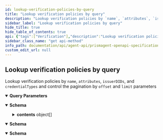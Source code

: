 ```yaml
---
id: lookup-verification-policies-by-query
title: "Lookup verification policies by query"
description: "Lookup verification policies by `name`, `attributes`, `issuerDIDs`, and `credentialTypes` and control the pagination by `offset` and `limit` parameters"
sidebar_label: "Lookup verification policies by query"
hide_title: true
hide_table_of_contents: true
api: {"tags":["Verification"],"description":"Lookup verification policies by `name`, `attributes`, `issuerDIDs`, and `credentialTypes` and control the pagination by `offset` and `limit` parameters","operationId":"lookupVerificationPoliciesByQuery","parameters":[{"name":"name","in":"query","required":false,"schema":{"type":"string"}},{"name":"attributes","in":"query","required":false,"schema":{"type":"string"}},{"name":"issuerDIDs","in":"query","required":false,"schema":{"type":"string"}},{"name":"credentialTypes","in":"query","required":false,"schema":{"type":"string"}},{"name":"offset","in":"query","required":false,"schema":{"type":"integer","format":"int32"}},{"name":"limit","in":"query","required":false,"schema":{"type":"integer","format":"int32"}},{"name":"order","in":"query","required":false,"schema":{"type":"string"}}],"responses":{"200":{"description":"","content":{"application/json":{"schema":{"required":["self","kind","pageOf"],"type":"object","properties":{"self":{"type":"string"},"kind":{"type":"string"},"pageOf":{"type":"string"},"next":{"type":"string"},"previous":{"type":"string"},"contents":{"type":"array","items":{"required":["self","kind","id","name","createdAt","updatedAt"],"type":"object","properties":{"self":{"type":"string"},"kind":{"type":"string"},"id":{"type":"string"},"name":{"type":"string"},"attributes":{"type":"array","items":{"type":"string"}},"issuerDIDs":{"type":"array","items":{"type":"string"}},"credentialTypes":{"type":"array","items":{"type":"string"}},"createdAt":{"type":"string","format":"date-time"},"updatedAt":{"type":"string","format":"date-time"}}}}}}}}},"400":{"description":"","content":{"application/json":{"schema":{"required":["msg"],"type":"object","properties":{"msg":{"type":"string"},"errors":{"type":"array","items":{"type":"string"}}}}}}},"500":{"description":"","content":{"application/json":{"schema":{"required":["msg"],"type":"object","properties":{"msg":{"type":"string"}}}}}}},"method":"get","path":"/verification/policies","servers":[{"url":"https://k8s-dev.atalaprism.io/prism-agent/"},{"url":"http://localhost/prism-agent"}],"security":[{"ApiKeyAuth":[]}],"securitySchemes":{"ApiKeyAuth":{"type":"apiKey","in":"header","name":"apikey"}},"info":{"title":"PrismAgent OpenAPI specification","description":"OpenAPI specification for Decentralized Identifiers (DID) Operations","version":"0.1.0","contact":{"name":"Core DID","email":"atala-coredid@iohk.io"}},"postman":{"name":"Lookup verification policies by query","description":{"content":"Lookup verification policies by `name`, `attributes`, `issuerDIDs`, and `credentialTypes` and control the pagination by `offset` and `limit` parameters","type":"text/plain"},"url":{"path":["verification","policies"],"host":["{{baseUrl}}"],"query":[{"disabled":false,"key":"name","value":""},{"disabled":false,"key":"attributes","value":""},{"disabled":false,"key":"issuerDIDs","value":""},{"disabled":false,"key":"credentialTypes","value":""},{"disabled":false,"key":"offset","value":""},{"disabled":false,"key":"limit","value":""},{"disabled":false,"key":"order","value":""}],"variable":[]},"header":[{"key":"Accept","value":"application/json"}],"method":"GET"}}
sidebar_class_name: "get api-method"
info_path: documentation/api/agent-api/prismagent-openapi-specification
custom_edit_url: null
---
```



## Lookup verification policies by query



Lookup verification policies by `name`, `attributes`, `issuerDIDs`, and `credentialTypes` and control the pagination by `offset` and `limit` parameters

<details style={{"marginBottom":"1rem"}} data-collapsed={false} open={true}><summary style={{}}><strong>Query Parameters</strong></summary><div><ul><ParamsItem className={"paramsItem"} param={{"name":"name","in":"query","required":false,"schema":{"type":"string"}}}></ParamsItem><ParamsItem className={"paramsItem"} param={{"name":"attributes","in":"query","required":false,"schema":{"type":"string"}}}></ParamsItem><ParamsItem className={"paramsItem"} param={{"name":"issuerDIDs","in":"query","required":false,"schema":{"type":"string"}}}></ParamsItem><ParamsItem className={"paramsItem"} param={{"name":"credentialTypes","in":"query","required":false,"schema":{"type":"string"}}}></ParamsItem><ParamsItem className={"paramsItem"} param={{"name":"offset","in":"query","required":false,"schema":{"type":"integer","format":"int32"}}}></ParamsItem><ParamsItem className={"paramsItem"} param={{"name":"limit","in":"query","required":false,"schema":{"type":"integer","format":"int32"}}}></ParamsItem><ParamsItem className={"paramsItem"} param={{"name":"order","in":"query","required":false,"schema":{"type":"string"}}}></ParamsItem></ul></div></details><div><ApiTabs><TabItem label={"200"} value={"200"}><div></div><div><MimeTabs schemaType={"response"}><TabItem label={"application/json"} value={"application/json"}><SchemaTabs><TabItem label={"Schema"} value={"Schema"}><details style={{}} data-collapsed={false} open={true}><summary style={{"textAlign":"left"}}><strong>Schema</strong></summary><div style={{"textAlign":"left","marginLeft":"1rem"}}></div><ul style={{"marginLeft":"1rem"}}><SchemaItem collapsible={false} name={"self"} required={false} deprecated={undefined} schemaDescription={undefined} schemaName={"string"} qualifierMessage={undefined} defaultValue={undefined}></SchemaItem><SchemaItem collapsible={false} name={"kind"} required={false} deprecated={undefined} schemaDescription={undefined} schemaName={"string"} qualifierMessage={undefined} defaultValue={undefined}></SchemaItem><SchemaItem collapsible={false} name={"pageOf"} required={false} deprecated={undefined} schemaDescription={undefined} schemaName={"string"} qualifierMessage={undefined} defaultValue={undefined}></SchemaItem><SchemaItem collapsible={false} name={"next"} required={false} deprecated={undefined} schemaDescription={undefined} schemaName={"string"} qualifierMessage={undefined} defaultValue={undefined}></SchemaItem><SchemaItem collapsible={false} name={"previous"} required={false} deprecated={undefined} schemaDescription={undefined} schemaName={"string"} qualifierMessage={undefined} defaultValue={undefined}></SchemaItem><SchemaItem collapsible={true} className={"schemaItem"}><details style={{}}><summary style={{}}><strong>contents</strong><span style={{"opacity":"0.6"}}> object[]</span></summary><div style={{"marginLeft":"1rem"}}><SchemaItem collapsible={false} name={"self"} required={false} deprecated={undefined} schemaDescription={undefined} schemaName={"string"} qualifierMessage={undefined} defaultValue={undefined}></SchemaItem><SchemaItem collapsible={false} name={"kind"} required={false} deprecated={undefined} schemaDescription={undefined} schemaName={"string"} qualifierMessage={undefined} defaultValue={undefined}></SchemaItem><SchemaItem collapsible={false} name={"id"} required={false} deprecated={undefined} schemaDescription={undefined} schemaName={"string"} qualifierMessage={undefined} defaultValue={undefined}></SchemaItem><SchemaItem collapsible={false} name={"name"} required={false} deprecated={undefined} schemaDescription={undefined} schemaName={"string"} qualifierMessage={undefined} defaultValue={undefined}></SchemaItem><SchemaItem collapsible={false} name={"attributes"} required={false} deprecated={undefined} schemaDescription={undefined} schemaName={"string[]"} qualifierMessage={undefined} defaultValue={undefined}></SchemaItem><SchemaItem collapsible={false} name={"issuerDIDs"} required={false} deprecated={undefined} schemaDescription={undefined} schemaName={"string[]"} qualifierMessage={undefined} defaultValue={undefined}></SchemaItem><SchemaItem collapsible={false} name={"credentialTypes"} required={false} deprecated={undefined} schemaDescription={undefined} schemaName={"string[]"} qualifierMessage={undefined} defaultValue={undefined}></SchemaItem><SchemaItem collapsible={false} name={"createdAt"} required={false} deprecated={undefined} schemaDescription={undefined} schemaName={"date-time"} qualifierMessage={undefined} defaultValue={undefined}></SchemaItem><SchemaItem collapsible={false} name={"updatedAt"} required={false} deprecated={undefined} schemaDescription={undefined} schemaName={"date-time"} qualifierMessage={undefined} defaultValue={undefined}></SchemaItem></div></details></SchemaItem></ul></details></TabItem><TabItem label={"Example (from schema)"} value={"Example (from schema)"}><ResponseSamples responseExample={"{\n  \"self\": \"string\",\n  \"kind\": \"string\",\n  \"pageOf\": \"string\",\n  \"next\": \"string\",\n  \"previous\": \"string\",\n  \"contents\": [\n    {\n      \"self\": \"string\",\n      \"kind\": \"string\",\n      \"id\": \"string\",\n      \"name\": \"string\",\n      \"attributes\": [\n        \"string\"\n      ],\n      \"issuerDIDs\": [\n        \"string\"\n      ],\n      \"credentialTypes\": [\n        \"string\"\n      ],\n      \"createdAt\": \"2023-02-01\",\n      \"updatedAt\": \"2023-02-01\"\n    }\n  ]\n}"} language={"json"}></ResponseSamples></TabItem></SchemaTabs></TabItem></MimeTabs></div></TabItem><TabItem label={"400"} value={"400"}><div></div><div><MimeTabs schemaType={"response"}><TabItem label={"application/json"} value={"application/json"}><SchemaTabs><TabItem label={"Schema"} value={"Schema"}><details style={{}} data-collapsed={false} open={true}><summary style={{"textAlign":"left"}}><strong>Schema</strong></summary><div style={{"textAlign":"left","marginLeft":"1rem"}}></div><ul style={{"marginLeft":"1rem"}}><SchemaItem collapsible={false} name={"msg"} required={false} deprecated={undefined} schemaDescription={undefined} schemaName={"string"} qualifierMessage={undefined} defaultValue={undefined}></SchemaItem><SchemaItem collapsible={false} name={"errors"} required={false} deprecated={undefined} schemaDescription={undefined} schemaName={"string[]"} qualifierMessage={undefined} defaultValue={undefined}></SchemaItem></ul></details></TabItem><TabItem label={"Example (from schema)"} value={"Example (from schema)"}><ResponseSamples responseExample={"{\n  \"msg\": \"string\",\n  \"errors\": [\n    \"string\"\n  ]\n}"} language={"json"}></ResponseSamples></TabItem></SchemaTabs></TabItem></MimeTabs></div></TabItem><TabItem label={"500"} value={"500"}><div></div><div><MimeTabs schemaType={"response"}><TabItem label={"application/json"} value={"application/json"}><SchemaTabs><TabItem label={"Schema"} value={"Schema"}><details style={{}} data-collapsed={false} open={true}><summary style={{"textAlign":"left"}}><strong>Schema</strong></summary><div style={{"textAlign":"left","marginLeft":"1rem"}}></div><ul style={{"marginLeft":"1rem"}}><SchemaItem collapsible={false} name={"msg"} required={false} deprecated={undefined} schemaDescription={undefined} schemaName={"string"} qualifierMessage={undefined} defaultValue={undefined}></SchemaItem></ul></details></TabItem><TabItem label={"Example (from schema)"} value={"Example (from schema)"}><ResponseSamples responseExample={"{\n  \"msg\": \"string\"\n}"} language={"json"}></ResponseSamples></TabItem></SchemaTabs></TabItem></MimeTabs></div></TabItem></ApiTabs></div>
      